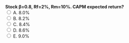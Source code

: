 ::: {.question-block}
<form onsubmit="event.preventDefault(); checkAnswer('module2_mcq_q62')" data-correct-answer="C">
<strong style="display: block;">Stock β=0.8, Rf=2%, Rm=10%. CAPM expected return?</strong>
<label><input type="radio" name="module2_mcq_q62" value="A"> A. 8.0%</label><br>
<label><input type="radio" name="module2_mcq_q62" value="B"> B. 8.2%</label><br>
<label><input type="radio" name="module2_mcq_q62" value="C"> C. 8.4%</label><br>
<label><input type="radio" name="module2_mcq_q62" value="D"> D. 8.6%</label><br>
<label><input type="radio" name="module2_mcq_q62" value="E"> E. 9.0%</label><br>
</form>
<div id="feedback-module2_mcq_q62" class="feedback" data-status="" style="display:none;">
✅ Correct: C. 2%+0.8×(10−2)%=8.4%.
</div>
:::
